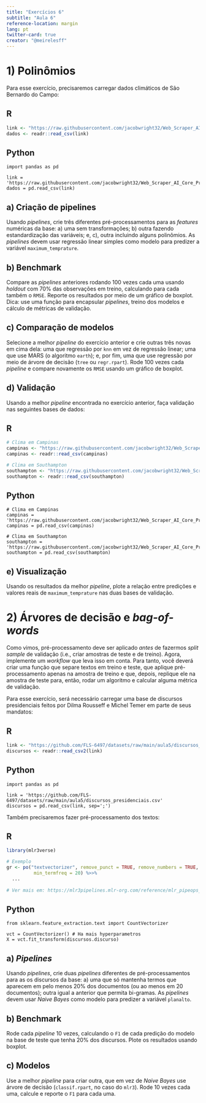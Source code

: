 ```yaml
---
title: "Exercícios 6"
subtitle: "Aula 6"
reference-location: margin
lang: pt
twitter-card: true
creator: "@meirelesff"
---
```


# 1) Polinômios

Para esse exercício, precisaremos carregar dados climáticos de São Bernardo do Campo:

::: {.panel-tabset}

## R

``` .r
link <- "https://raw.githubusercontent.com/jacobwright32/Web_Scraper_AI_Core_Project/bb4865ae568e23ab8fadb6ea58cf117df2164ef3/web%20scraping/Cleaned%20Data/Brazil_Sao%20Bernardo%20Do%20Campo_Cleaned.csv"
dados <- readr::read_csv(link)
```

## Python

``` .python
import pandas as pd

link = 'https://raw.githubusercontent.com/jacobwright32/Web_Scraper_AI_Core_Project/bb4865ae568e23ab8fadb6ea58cf117df2164ef3/web%20scraping/Cleaned%20Data/Brazil_Sao%20Bernardo%20Do%20Campo_Cleaned.csv'
dados = pd.read_csv(link)
```
:::


## a) Criação de pipelines

Usando *pipelines*, crie três diferentes pré-processamentos para as *features* numéricas da base: a) uma sem transformações; b) outra fazendo estandardização das variáveis; e, c), outra incluindo alguns polinômios. As *pipelines* devem usar regressão linear simples como modelo para predizer a variável `maximum_temprature`.

## b) Benchmark

Compare as *pipelines* anteriores rodando 100 vezes cada uma usando *holdout* com 70% das observações em treino, calculando para cada também o `RMSE`. Reporte os resultados por meio de um gráfico de boxplot. Dica: use uma função para encapsular *pipelines*, treino dos modelos e cálculo de métricas de validação.


## c) Comparação de modelos

Selecione a melhor *pipeline* do exercício anterior e crie outras três novas em cima dela: uma que regressão por `knn` em vez de regressão linear; uma que use MARS (o algoritmo `earth`); e, por fim, uma que use regressão por meio de árvore de decisão (`tree` ou `regr.rpart`). Rode 100 vezes cada *pipeline* e compare novamente os `RMSE` usando um gráfico de boxplot.


## d) Validação

Usando a melhor *pipeline* encontrada no exercício anterior, faça validação nas seguintes bases de dados:

::: {.panel-tabset}

## R

``` .r
# Clima em Campinas
campinas <- "https://raw.githubusercontent.com/jacobwright32/Web_Scraper_AI_Core_Project/bb4865ae568e23ab8fadb6ea58cf117df2164ef3/web%20scraping/Cleaned%20Data/Brazil_Sao%20Bernardo%20Do%20Campo_Cleaned.csv"
campinas <- readr::read_csv(campinas)

# Clima em Southampton
southampton <- "https://raw.githubusercontent.com/jacobwright32/Web_Scraper_AI_Core_Project/master/web%20scraping/Cleaned%20Data/United%20Kingdom_Southampton_Cleaned.csv"
southampton <- readr::read_csv(southampton)
```

## Python

``` .python
# Clima em Campinas
campinas = 'https://raw.githubusercontent.com/jacobwright32/Web_Scraper_AI_Core_Project/bb4865ae568e23ab8fadb6ea58cf117df2164ef3/web%20scraping/Cleaned%20Data/Brazil_Sao%20Bernardo%20Do%20Campo_Cleaned.csv'
campinas = pd.read_csv(campinas)

# Clima em Southampton
southampton = 'https://raw.githubusercontent.com/jacobwright32/Web_Scraper_AI_Core_Project/master/web%20scraping/Cleaned%20Data/United%20Kingdom_Southampton_Cleaned.csv'
southampton = pd.read_csv(southampton)
```
:::


## e) Visualização

Usando os resultados da melhor *pipeline*, plote a relação entre predições e valores reais de `maximum_temprature` nas duas bases de validação.


# 2) Árvores de decisão e *bag-of-words*

Como vimos, pré-processamento deve ser aplicado *antes* de fazermos *split sample* de validação (i.e., criar amostras de teste e de treino). Agora, implemente um *workflow* que leva isso em conta. Para tanto, você deverá criar uma função que separe textos em treino e teste, que aplique pré-processamento apenas na amostra de treino e que, depois, replique ele na amostra de teste para, então, rodar um algoritmo e calcular alguma métrica de validação.


Para esse exercício, será necessário carregar uma base de discursos presidenciais feitos por Dilma Rousseff e Michel Temer em parte de seus mandatos:

::: {.panel-tabset}

## R

``` .r
link <- "https://github.com/FLS-6497/datasets/raw/main/aula5/discursos_presidenciais.csv"
discursos <- readr::read_csv2(link)
```

## Python

``` .python
import pandas as pd

link = 'https://github.com/FLS-6497/datasets/raw/main/aula5/discursos_presidenciais.csv'
discursos = pd.read_csv(link, sep=';')
```
:::


Também precisaremos fazer pré-processamento dos textos:


::: {.panel-tabset}

## R

``` .r
library(mlr3verse)

# Exemplo
gr <- po("textvectorizer", remove_punct = TRUE, remove_numbers = TRUE,
          min_termfreq = 20) %>>%
  ...
  
# Ver mais em: https://mlr3pipelines.mlr-org.com/reference/mlr_pipeops_textvectorizer.html
```

## Python

``` .python
from sklearn.feature_extraction.text import CountVectorizer

vct = CountVectorizer() # Ha mais hyperparametros
X = vct.fit_transform(discursos.discurso)
```

:::


## a) *Pipelines*

Usando *pipelines*, crie duas *pipelines* diferentes de pré-processamentos para as os discursos da base: a) uma que só mantenha termos que aparecem em pelo menos 20% dos documentos (ou ao menos em 20 documentos); outra igual a anterior que permita bi-gramas. As *pipelines* devem usar *Naive Bayes* como modelo para predizer a variável `planalto`.


## b) Benchmark

Rode cada *pipeline* 10 vezes, calculando o `F1` de cada predição do modelo na base de teste que tenha 20% dos discursos. Plote os resultados usando boxplot.


## c) Modelos

Use a melhor *pipeline* para criar outra, que em vez de *Naive Bayes* use árvore de decisão (`classif.rpart`, no caso do `mlr3`). Rode 10 vezes cada uma, calcule e reporte o `F1` para cada uma.












